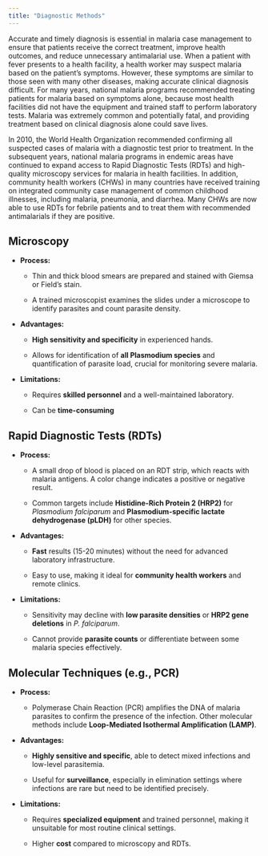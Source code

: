 ```yaml
---
title: "Diagnostic Methods"
---
```


Accurate and timely diagnosis is essential in malaria case management to ensure that patients receive the correct treatment, improve health outcomes, and reduce unnecessary antimalarial use. When a patient with fever presents to a health facility, a health worker may suspect malaria based on the patient's symptoms. However, these symptoms are similar to those seen with many other diseases, making accurate clinical diagnosis difficult. For many years, national malaria programs recommended treating patients for malaria based on symptoms alone, because most health facilities did not have the equipment and trained staff to perform laboratory tests. Malaria was extremely common and potentially fatal, and providing treatment based on clinical diagnosis alone could save lives.

In 2010, the World Health Organization recommended confirming all suspected cases of malaria with a diagnostic test prior to treatment. In the subsequent years, national malaria programs in endemic areas have continued to expand access to Rapid Diagnostic Tests (RDTs) and high-quality microscopy services for malaria in health facilities. In addition, community health workers (CHWs) in many countries have received training on integrated community case management of common childhood illnesses, including malaria, pneumonia, and diarrhea. Many CHWs are now able to use RDTs for febrile patients and to treat them with recommended antimalarials if they are positive.

## Microscopy

-   **Process:**

    -   Thin and thick blood smears are prepared and stained with Giemsa or Field's stain.

    -   A trained microscopist examines the slides under a microscope to identify parasites and count parasite density.

-   **Advantages:**

    -   **High sensitivity and specificity** in experienced hands.

    -   Allows for identification of **all Plasmodium species** and quantification of parasite load, crucial for monitoring severe malaria.

-   **Limitations:**

    -   Requires **skilled personnel** and a well-maintained laboratory.

    -   Can be **time-consuming**

## Rapid Diagnostic Tests (RDTs)

-   **Process:**

    -   A small drop of blood is placed on an RDT strip, which reacts with malaria antigens. A color change indicates a positive or negative result.

    -   Common targets include **Histidine-Rich Protein 2 (HRP2)** for *Plasmodium falciparum* and **Plasmodium-specific lactate dehydrogenase (pLDH)** for other species.

-   **Advantages:**

    -   **Fast** results (15-20 minutes) without the need for advanced laboratory infrastructure.

    -   Easy to use, making it ideal for **community health workers** and remote clinics.

-   **Limitations:**

    -   Sensitivity may decline with **low parasite densities** or **HRP2 gene deletions** in *P. falciparum*.

    -   Cannot provide **parasite counts** or differentiate between some malaria species effectively.

## Molecular Techniques (e.g., PCR)

-   **Process:**

    -   Polymerase Chain Reaction (PCR) amplifies the DNA of malaria parasites to confirm the presence of the infection. Other molecular methods include **Loop-Mediated Isothermal Amplification (LAMP)**.

-   **Advantages:**

    -   **Highly sensitive and specific**, able to detect mixed infections and low-level parasitemia.

    -   Useful for **surveillance**, especially in elimination settings where infections are rare but need to be identified precisely.

-   **Limitations:**

    -   Requires **specialized equipment** and trained personnel, making it unsuitable for most routine clinical settings.

    -   Higher **cost** compared to microscopy and RDTs.
